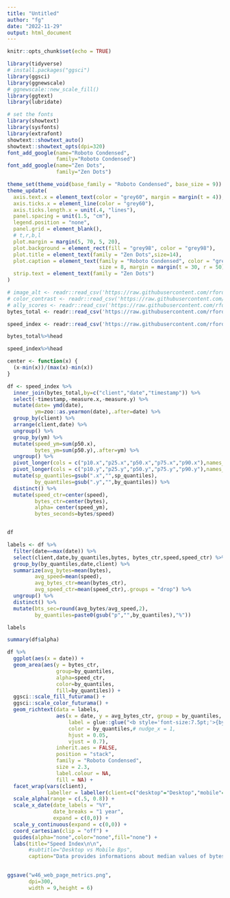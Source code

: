 ```yaml
---
title: "Untitled"
author: "fg"
date: "2022-11-29"
output: html_document
---
```


```r
knitr::opts_chunk$set(echo = TRUE)
```

```r
library(tidyverse)
# install.packages("ggsci")
library(ggsci)
library(ggnewscale)
# ggnewscale::new_scale_fill()
library(ggtext)
library(lubridate)

# set the fonts
library(showtext)
library(sysfonts)
library(extrafont)
showtext::showtext_auto()
showtext::showtext_opts(dpi=320)
font_add_google(name="Roboto Condensed",
                family="Roboto Condensed")  
font_add_google(name="Zen Dots",
                family="Zen Dots") 
```

```r
theme_set(theme_void(base_family = "Roboto Condensed", base_size = 9))
theme_update(
  axis.text.x = element_text(color = "grey60", margin = margin(t = 4)),
  axis.ticks.x = element_line(color = "grey60"),
  axis.ticks.length.x = unit(.4, "lines"),
  panel.spacing = unit(1.5, "cm"),
  legend.position = "none",
  panel.grid = element_blank(),
  # t,r,b,l
  plot.margin = margin(5, 70, 5, 20),
  plot.background = element_rect(fill = "grey98", color = "grey98"),
  plot.title = element_text(family = "Zen Dots",size=14),
  plot.caption = element_text(family = "Roboto Condensed", color = "grey60", 
                              size = 8, margin = margin(t = 30, r = 50)),
  strip.text = element_text(family = "Zen Dots")
)
```


```r
# image_alt <- readr::read_csv('https://raw.githubusercontent.com/rfordatascience/tidytuesday/master/data/2022/2022-11-15/image_alt.csv')
# color_contrast <- readr::read_csv('https://raw.githubusercontent.com/rfordatascience/tidytuesday/master/data/2022/2022-11-15/color_contrast.csv')
# ally_scores <- readr::read_csv('https://raw.githubusercontent.com/rfordatascience/tidytuesday/master/data/2022/2022-11-15/ally_scores.csv')
bytes_total <- readr::read_csv('https://raw.githubusercontent.com/rfordatascience/tidytuesday/master/data/2022/2022-11-15/bytes_total.csv')

speed_index <- readr::read_csv('https://raw.githubusercontent.com/rfordatascience/tidytuesday/master/data/2022/2022-11-15/speed_index.csv')

```

```r
bytes_total%>%head
```


```r
speed_index%>%head
```

```r
center <- function(x) {
  (x-min(x))/(max(x)-min(x))
}
```

```r
df <- speed_index %>%
  inner_join(bytes_total,by=c("client","date","timestamp")) %>%
  select(-timestamp,-measure.x,-measure.y) %>%
  mutate(date= ymd(date),
         ym=zoo::as.yearmon(date),.after=date) %>%
  group_by(client) %>%
  arrange(client,date) %>%
  ungroup() %>%
  group_by(ym) %>%
  mutate(speed_ym=sum(p50.x),
         bytes_ym=sum(p50.y),.after=ym) %>%
  ungroup() %>%
  pivot_longer(cols = c("p10.x","p25.x","p50.x","p75.x","p90.x"),names_to="sp_quantiles",values_to = "speed") %>%
  pivot_longer(cols = c("p10.y","p25.y","p50.y","p75.y","p90.y"),names_to="by_quantiles",values_to = "bytes") %>%
  mutate(sp_quantiles=gsub(".x","",sp_quantiles),
         by_quantiles=gsub(".y","",by_quantiles)) %>%
  distinct() %>%
  mutate(speed_ctr=center(speed),
         bytes_ctr=center(bytes),
         alpha= center(speed_ym),
         bytes_seconds=bytes/speed)


df
```




```r
labels <- df %>% 
  filter(date==max(date)) %>%
  select(client,date,by_quantiles,bytes, bytes_ctr,speed,speed_ctr) %>%
  group_by(by_quantiles,date,client) %>%
  summarize(avg_bytes=mean(bytes),
         avg_speed=mean(speed),
         avg_bytes_ctr=mean(bytes_ctr),
         avg_speed_ctr=mean(speed_ctr),.groups = "drop") %>%
  ungroup() %>%
  distinct() %>%
  mutate(bts_sec=round(avg_bytes/avg_speed,2),
         by_quantiles=paste0(gsub("p","",by_quantiles),"%"))

labels
```


```r
summary(df$alpha)
```



```r
df %>%
  ggplot(aes(x = date)) +
  geom_area(aes(y = bytes_ctr,
                group=by_quantiles,
                alpha=speed_ctr,
                color=by_quantiles,
                fill=by_quantiles)) +
  ggsci::scale_fill_futurama() +
  ggsci::scale_color_futurama() +
  geom_richtext(data = labels,
                aes(x = date, y = avg_bytes_ctr, group = by_quantiles,
                    label = glue::glue("<b style='font-size:7.5pt;'>{by_quantiles}</b><b style='font-size:6pt;'> {round(bts_sec, 2)} Bps<br>"),
                    color = by_quantiles,# nudge_x = 1,
                    hjust = 0.05,
                    vjust = 0.7),
                inherit.aes = FALSE,
                position = "stack",
                family = "Roboto Condensed",
                size = 2.3,
                label.colour = NA,
                fill = NA) +
  facet_wrap(vars(client),
             labeller = labeller(client=c("desktop"="Desktop","mobile"="Mobile"))) +
  scale_alpha(range = c(.5, 0.8)) +
  scale_x_date(date_labels = "%Y",
               date_breaks = "1 year",
               expand = c(0,0)) +
  scale_y_continuous(expand = c(0,0)) +
  coord_cartesian(clip = "off") +
  guides(alpha="none",color="none",fill="none") +
  labs(title="Speed Index\n\n",
       #subtitle="Desktop vs Mobile Bps",
       caption="Data provides informations about median values of bytes loaded per second by type of device used\n#TidyTuesday 2022 week 46 | Data: Web Page metrics by httparchive.org | Viz: Federica Gazzelloni") 
  
```

```r
ggsave("w46_web_page_metrics.png",
       dpi=300,
       width = 9,height = 6)
```

